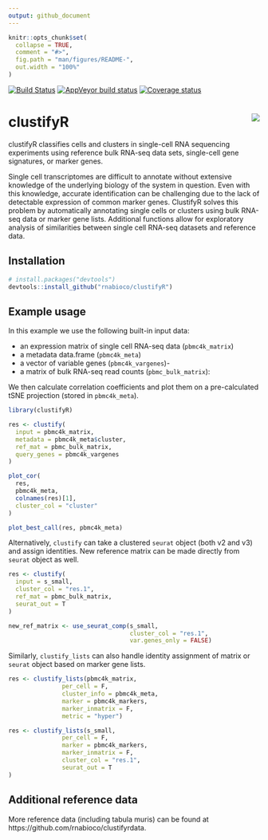 ```yaml
---
output: github_document
---
```


```r
knitr::opts_chunk$set(
  collapse = TRUE,
  comment = "#>",
  fig.path = "man/figures/README-",
  out.width = "100%"
)
```

[![Build Status](https://travis-ci.org/rnabioco/clustifyR.svg?branch=master)](https://travis-ci.org/rnabioco/clustifyR)
[![AppVeyor build status](https://ci.appveyor.com/api/projects/status/github/rnabioco/clustifyR?branch=master&svg=true)](https://ci.appveyor.com/project/rnabioco/clustifyR)
[![Coverage status](https://codecov.io/gh/rnabioco/clustifyR/branch/master/graph/badge.svg)](https://codecov.io/github/rnabioco/clustifyR?branch=master)

# clustifyR <img src="man/figures/logo.png" align="right">

clustifyR classifies cells and clusters in single-cell RNA sequencing experiments using reference bulk RNA-seq data sets, single-cell gene signatures, or marker genes. 

Single cell transcriptomes are difficult to annotate without extensive knowledge of the underlying biology of the system in question. Even with this knowledge, accurate identification can be challenging due to the lack of detectable expression of common marker genes. ClustifyR solves this problem by automatically annotating single cells or clusters using bulk RNA-seq data or marker gene lists. Additional functions allow for exploratory analysis of similarities between single cell RNA-seq datasets and reference data.

## Installation

``` r
# install.packages("devtools")
devtools::install_github("rnabioco/clustifyR")
```

## Example usage

In this example we use the following built-in input data:

- an expression matrix of single cell RNA-seq data (`pbmc4k_matrix`)
- a metadata data.frame (`pbmc4k_meta`)
- a vector of variable genes (`pbmc4k_vargenes`)-
- a matrix of bulk RNA-seq read counts (`pbmc_bulk_matrix`):

We then calculate correlation coefficients and plot them on a pre-calculated tSNE projection (stored in `pbmc4k_meta`).

```r
library(clustifyR)

res <- clustify(
  input = pbmc4k_matrix,
  metadata = pbmc4k_meta$cluster,
  ref_mat = pbmc_bulk_matrix,
  query_genes = pbmc4k_vargenes
)

plot_cor(
  res,
  pbmc4k_meta,
  colnames(res)[1],
  cluster_col = "cluster"
)

plot_best_call(res, pbmc4k_meta)
```

Alternatively, `clustify` can take a clustered `seurat` object (both v2 and v3) and assign identities. New reference matrix can be made directly from `seurat` object as well.

```r
res <- clustify(
  input = s_small,
  cluster_col = "res.1",
  ref_mat = pbmc_bulk_matrix,
  seurat_out = T
)

new_ref_matrix <- use_seurat_comp(s_small,
                                  cluster_col = "res.1",
                                  var.genes_only = FALSE)
```

Similarly, `clustify_lists` can also handle identity assignment of matrix or `seurat` object based on marker gene lists.

```r
res <- clustify_lists(pbmc4k_matrix,
               per_cell = F,
               cluster_info = pbmc4k_meta,
               marker = pbmc4k_markers,
               marker_inmatrix = F,
               metric = "hyper")

res <- clustify_lists(s_small,
               per_cell = F,
               marker = pbmc4k_markers,
               marker_inmatrix = F,
               cluster_col = "res.1",
               seurat_out = T
)
```

## Additional reference data

More reference data (including tabula muris) can be found at https://github.com/rnabioco/clustifyrdata.

